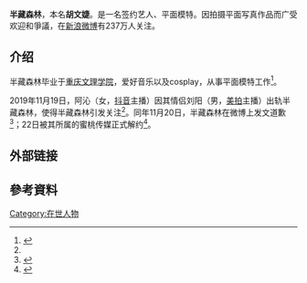 {{人物信息框
| name = 半藏森林
| image = 
| real_name = 胡文婕
| gender = 女
| birth_place = 重庆沙坪坝区
| nationality = {{PRC}}
| known_for = 网红，平面模特
}}

'''半藏森林'''，本名'''胡文婕'''。是一名签约艺人、平面模特。因拍摄平面写真作品而广受欢迎和爭議，在[[新浪微博|新浪微博]]有237万人关注。

== 介绍 ==
半藏森林毕业于[[重庆文理学院|重庆文理学院]]，爱好音乐以及cosplay，从事平面模特工作<ref name=":0">{{Cite web|title=半藏森林个人资料介绍 身为大学校花却甘当小三的原因是什么|url=http://www.hxnews.com/news/yl/mxbg/201911/21/1831560.shtml|accessdate=2020-12-20|author=|date=2019-11-21|format=|publisher=海峡网|agency=发星网|language=zh|archiveurl=https://web.archive.org/web/20201220063645/http://www.hxnews.com/news/yl/mxbg/201911/21/1831560.shtml|archivedate=2020-12-20|dead-url=no}}</ref>。

2019年11月19日，阿沁（女，[[抖音|抖音]]主播）因其情侣刘阳（男，[[美拍|美拍]]主播）出轨半藏森林，使得半藏森林引发关注<ref name=":0" />。同年11月20日，半藏森林在微博上发文道歉<ref>{{Cite web|title=半藏森林就插足刘阳阿沁道歉：每一步我都走错了，会重建自己道德观|url=https://www.cqcb.com/entertainment/2019-11-20/1989584_pc.html|accessdate=2020-12-20|author=上游新闻·重庆晨报记者 赵欣|date=2019-11-20|format=|publisher=重庆晨报|agency=|language=zh|archiveurl=https://web.archive.org/web/20201220064721/https://www.cqcb.com/entertainment/2019-11-20/1989584_pc.html|archivedate=2020-12-20|dead-url=no}}</ref>；22日被其所属的蜜桃传媒正式解约<ref>{{Cite web|title=半藏森林被解约，前公司称其卷入情感纠纷为网友做出不好榜样|url=https://new.qq.com/omn/20191122/20191122A0A0R500.html|accessdate=2020-12-20|author=|date=2019-11-22|format=|publisher=腾讯网|agency=上游新闻|language=zh|archiveurl=https://web.archive.org/web/20201220062218/https://new.qq.com/omn/20191122/20191122A0A0R500.html|archivedate=2020-12-20|dead-url=no}}</ref>。

== 外部链接 ==
{{Sinaweibo|recklesss}}

== 參考資料 ==
{{reflist}}

[[Category:在世人物|Category:在世人物]]
{{stub}}